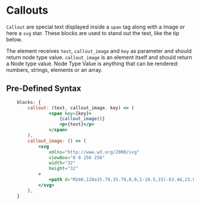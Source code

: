 
# Callouts

`Callout` are special text displayed inside a `span` tag along with a image or here a `svg` star. These blocks are used to stand out the text, like the tip below.

The element receives `text`, `callout_image` and `key` as parameter and should return node type value.
`callout_image` is an element itself and should return a Node type value.
<Callout type="info" emoji="ℹ️">
  Node Type Value is anything that can be rendered: numbers, strings, elements or an array.
</Callout>

## Pre-Defined Syntax

```jsx
	blocks: {
		callout: (text, callout_image, key) => (
				<span key={key}>
					{callout_image()}
					<p>{text}</p>
				</span>
		),
		callout_image: () => (
			<svg
				xmlns="http://www.w3.org/2000/svg"
				viewBox="0 0 256 256"
				width="32"
				height="32"
			>
				<path d="M240,128a15.79,15.79,0,0,1-10.5,15l-63.44,23.07L143,229.5a16,16,0,0,1-30,0L89.93,166,26.5,143a16,16,0,0,1,0-30L90,89.93,113,26.5a16,16,0,0,1,30,0L166.07,90,229.5,113A15.79,15.79,0,0,1,240,128Z"></path>
			</svg>
		),
	}
```
